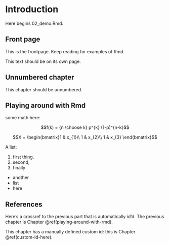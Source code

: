 # Introduction

Here begins 02_demo.Rmd.

## Front page

This is the frontpage.
Keep reading for examples of Rmd.

\newpage

This text should be on its own page.

\newpage

## Unnumbered chapter {.unnumbered}

This chapter should be unnumbered.

## Playing around with Rmd

some math here:

$$f(k) = {n \choose k} p^{k} (1-p)^{n-k}$$

$$X = \begin{bmatrix}1 & x_{1}\\
1 & x_{2}\\
1 & x_{3}
\end{bmatrix}$$

A list:

1. first thing.
2. second,
3. finally

- another
- list
- here

\newpage

## References {#custom-id-here}

Here's a crossref to the previous part that is automatically id'd. The previous chapter is Chapter \@ref(playing-around-with-rmd).

This chapter has a manually defined custom id: this is Chapter \@ref(custom-id-here).
